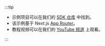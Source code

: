 :::tip

- 示例项目可以在我们的 [SDK 仓库](https://github.com/logto-io/js/tree/master/packages/next-server-actions-sample) 中找到。
- 该示例基于 Next.js [App Router](https://nextjs.org/docs)。
- 教程视频可以在我们的 [YouTube 频道](https://youtu.be/Y2UYvH83Kk4) 上观看。

:::
